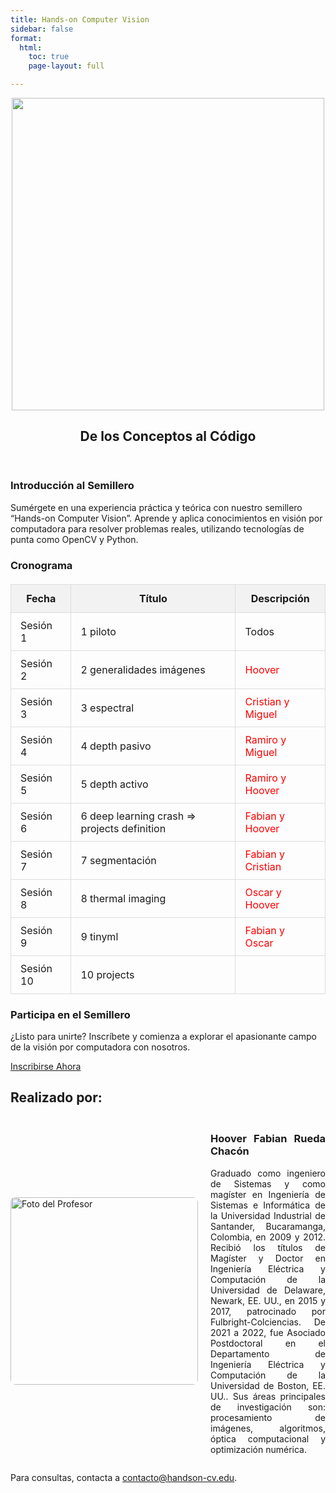 ```yaml
---
title: Hands-on Computer Vision
sidebar: false
format:
  html:
    toc: true
    page-layout: full

---
```


<style>
    img:hover {
        opacity: 1;
	    -webkit-animation: flash 1s;
	    animation: flash 1s;
    }

    @-webkit-keyframes flash {
	    0% {
	    	opacity: .4;
	    }
	    100% {
	    	opacity: 1;
	    }
    }
    @keyframes flash {
	    0% {
		    opacity: .4;
	    }
	    100% {
		    opacity: 1;
	    }
    }



    table tr:hover {
        background-color: #e6f7ff;
    }

    .button:hover {
        background-color: #e6f7ff;
        color: black;
        transition:
    }

    .professor-section {
        display: flex;
        align-items: center;
        margin-top: 20px;
        text-align: justify;
    }

    .professor-image {
        width: 300px; /* Puedes ajustar el tamaño según sea necesario */
        margin-right: 20px;
        border-radius: 8px; /* Añadido para bordes redondeados en la imagen */
    }

    .professor-description {
        max-width: 600px; /* Puedes ajustar el ancho máximo según sea necesario */
    }

</style>


<img src="/docs/images/ci.jpg" alt="" width="500" style="display: block; margin: auto;">
<header>
    <h2>De los Conceptos al Código</h2>
</header>


<main>
<section class="introduction">
    <h3>Introducción al Semillero</h3>
    <p>
        Sumérgete en una experiencia práctica y teórica con nuestro semillero "Hands-on Computer Vision". Aprende y aplica conocimientos en visión por computadora para resolver problemas reales, utilizando tecnologías de punta como OpenCV y Python.
    </p>
</section>

<section class="upcoming-sessions">
    <h3>Cronograma</h3>
    <table style="width: 100%; border-collapse: collapse; margin-top: 20px;">
        <thead>
            <tr style="background-color: #f2f2f2;">
                <th style="padding: 12px 15px; border: 1px solid #ddd;">Fecha</th>
                <th style="padding: 12px 15px; border: 1px solid #ddd;">Título</th>
                <th style="padding: 12px 15px; border: 1px solid #ddd;">Descripción</th>
            </tr>
        </thead>
        <tbody>
            <tr style="transition: background-color 0.3s ease;">
                <td style="padding: 10px 15px; border: 1px solid #ddd;">Sesión 1</td>
                <td style="padding: 10px 15px; border: 1px solid #ddd;">1 piloto</td>
                <td style="padding: 10px 15px; border: 1px solid #ddd;">Todos</td>
            </tr>
            <tr style="transition: background-color 0.3s ease;">
                <td style="padding: 10px 15px; border: 1px solid #ddd;">Sesión 2</td>
                <td style="padding: 10px 15px; border: 1px solid #ddd;">2 generalidades imágenes</td>
                <td style="padding: 10px 15px; border: 1px solid #ddd;"><span style="color: red;">Hoover</span></td>
            </tr>
            <tr style="transition: background-color 0.3s ease;">
                <td style="padding: 10px 15px; border: 1px solid #ddd;">Sesión 3</td>
                <td style="padding: 10px 15px; border: 1px solid #ddd;">3 espectral</td>
                <td style="padding: 10px 15px; border: 1px solid #ddd;"><span style="color: red;">Cristian y Miguel</span></td>
            </tr>
            <tr style="transition: background-color 0.3s ease;">
                <td style="padding: 10px 15px; border: 1px solid #ddd;">Sesión 4</td>
                <td style="padding: 10px 15px; border: 1px solid #ddd;">4 depth pasivo</td>
                <td style="padding: 10px 15px; border: 1px solid #ddd;"><span style="color: red;">Ramiro y Miguel</span></td>
            </tr>
            <tr style="transition: background-color 0.3s ease;">
                <td style="padding: 10px 15px; border: 1px solid #ddd;">Sesión 5</td>
                <td style="padding: 10px 15px; border: 1px solid #ddd;">5 depth activo</td>
                <td style="padding: 10px 15px; border: 1px solid #ddd;"><span style="color: red;">Ramiro y Hoover</span></td>
            </tr>
            <tr style="transition: background-color 0.3s ease;">
                <td style="padding: 10px 15px; border: 1px solid #ddd;">Sesión 6</td>
                <td style="padding: 10px 15px; border: 1px solid #ddd;">6 deep learning crash => projects definition</td>
                <td style="padding: 10px 15px; border: 1px solid #ddd;"><span style="color: red;">Fabian y Hoover</span></td>
            </tr>
            <tr style="transition: background-color 0.3s ease;">
                <td style="padding: 10px 15px; border: 1px solid #ddd;">Sesión 7</td>
                <td style="padding: 10px 15px; border: 1px solid #ddd;">7 segmentación</td>
                <td style="padding: 10px 15px; border: 1px solid #ddd;"><span style="color: red;">Fabian y Cristian</span></td>
            </tr>
            <tr style="transition: background-color 0.3s ease;">
                <td style="padding: 10px 15px; border: 1px solid #ddd;">Sesión 8</td>
                <td style="padding: 10px 15px; border: 1px solid #ddd;">8 thermal imaging</td>
                <td style="padding: 10px 15px; border: 1px solid #ddd;"><span style="color: red;">Oscar y Hoover</span></td>
            </tr>
            <tr style="transition: background-color 0.3s ease;">
                <td style="padding: 10px 15px; border: 1px solid #ddd;">Sesión 9</td>
                <td style="padding: 10px 15px; border: 1px solid #ddd;">9 tinyml</td>
                <td style="padding: 10px 15px; border: 1px solid #ddd;"><span style="color: red;">Fabian y Oscar</span></td>
            </tr>
            <tr style="transition: background-color 0.3s ease;">
                <td style="padding: 10px 15px; border: 1px solid #ddd;">Sesión 10</td>
                <td style="padding: 10px 15px; border: 1px solid #ddd;">10 projects</td>
                <td style="padding: 10px 15px; border: 1px solid #ddd;"></td>
            </tr>
        </tbody>
    </table>
</section>



<section class="join">
    <h3>Participa en el Semillero</h3>
    <p>
        ¿Listo para unirte? Inscríbete y comienza a explorar el apasionante campo de la visión por computadora con nosotros.
    </p>
    <a class="button" href="inscripcion.qmd">Inscribirse Ahora</a>
</section>
<h2>Realizado por:</h2>
<section class="professor-section">
    <img src="/docs/images/profesor.png" alt="Foto del Profesor" class="professor-image">
    <section class="professor-description">
        <h3>Hoover Fabian Rueda Chacón</h3>
        <p>
            Graduado como ingeniero de Sistemas y como magíster en Ingeniería de Sistemas e Informática de la Universidad Industrial de Santander, Bucaramanga, Colombia, en 2009 y 2012. Recibió los títulos de Magíster y Doctor en Ingeniería Eléctrica y Computación de la Universidad de Delaware, Newark, EE. UU., en 2015 y 2017, patrocinado por Fulbright-Colciencias. De 2021 a 2022, fue Asociado Postdoctoral en el Departamento de Ingeniería Eléctrica y Computación de la Universidad de Boston, EE. UU.. Sus áreas principales de investigación son: procesamiento de imágenes, algoritmos, óptica computacional y optimización numérica.
        </p>
    </section>
</section>


</main>

<footer>
    <p>Para consultas, contacta a <a href="mailto:contacto@handson-cv.edu">contacto@handson-cv.edu</a>.</p>
</footer>